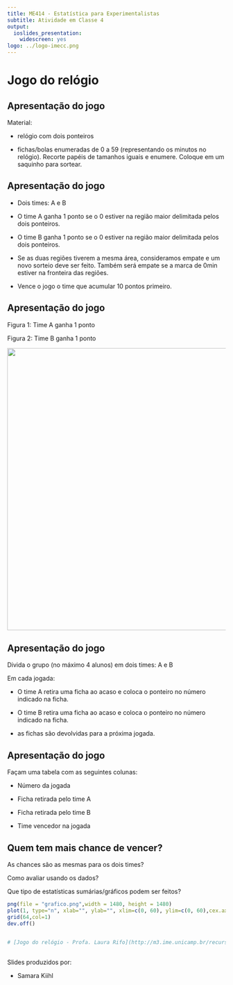 ```yaml
---
title: ME414 - Estatística para Experimentalistas
subtitle: Atividade em Classe 4
output:
  ioslides_presentation:
    widescreen: yes
logo: ../logo-imecc.png
---
```


# Jogo do relógio

## Apresentação do jogo

Material:

* relógio com dois ponteiros

* fichas/bolas enumeradas de 0 a 59 (representando os minutos no relógio). Recorte papéis de tamanhos iguais e enumere. Coloque em um saquinho para sortear.

## Apresentação do jogo

* Dois times: A e B

* O time A ganha 1 ponto se o 0 estiver na região maior delimitada pelos dois ponteiros.

* O time B ganha 1 ponto se o 0 estiver na região maior delimitada pelos dois ponteiros.

* Se as duas regiões tiverem a mesma área, consideramos empate e um novo sorteio deve ser feito. Também será empate se a marca de 0min estiver na fronteira das regiões.

* Vence o jogo o time que acumular 10 pontos primeiro.


## Apresentação do jogo

Figura 1: Time A ganha 1 ponto

Figura 2: Time B ganha 1 ponto

<center><img src="figuras/fig.png" width=650></center>



## Apresentação do jogo

Divida o grupo (no máximo 4 alunos) em dois times: A e B

Em cada jogada:

* O time A retira uma ficha ao acaso e coloca o ponteiro no número indicado na ficha.

* O time B retira uma ficha ao acaso e coloca o ponteiro no número indicado na ficha.

* as fichas são devolvidas para a próxima jogada.

## Apresentação do jogo

Façam uma tabela com as seguintes colunas:

* Número da jogada

* Ficha retirada pelo time A

* Ficha retirada pelo time B

* Time vencedor na jogada




## Quem tem mais chance de vencer?

As chances são as mesmas para os dois times?

Como avaliar usando os dados?

Que tipo de estatísticas sumárias/gráficos podem ser feitos?




```r
png(file = "grafico.png",width = 1480, height = 1480)
plot(1, type="n", xlab="", ylab="", xlim=c(0, 60), ylim=c(0, 60),cex.axis=2)
grid(64,col=1)
dev.off()


# [Jogo do relógio - Profa. Laura Rifo](http://m3.ime.unicamp.br/recursos/1365)


```





##

Slides produzidos por:

* Samara Kiihl


